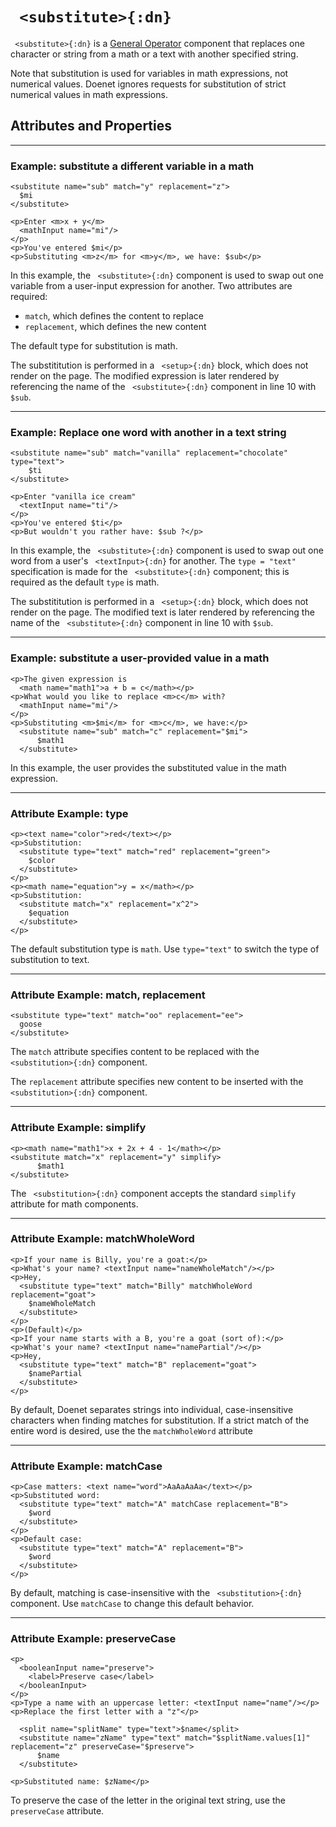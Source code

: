 


# ` <substitute>{:dn}`


` <substitute>{:dn}` is a [General Operator](../document_structure/essentialConcepts/#componentTypes) 
component that replaces one character or string from a math or a text with another specified string.


Note that substitution is used for variables in math expressions, not numerical values. Doenet ignores requests for substitution of strict numerical values in math expressions.

## Attributes and Properties 
 <AttrDisplay name='substitute'/> 
 <PropDisplay name='substitute'/>

---

### Example: substitute a different variable in a math


```doenet-editor-horiz
<substitute name="sub" match="y" replacement="z">
  $mi
</substitute>

<p>Enter <m>x + y</m> 
  <mathInput name="mi"/>
</p>
<p>You've entered $mi</p>
<p>Substituting <m>z</m> for <m>y</m>, we have: $sub</p>
```



In this example, the ` <substitute>{:dn}` component is used to swap out one variable from a user-input expression for another. Two attributes are required:


* `match`, which defines the content to replace
* `replacement`, which defines the new content

The default type for substitution is math.


The substititution is performed in a ` <setup>{:dn}` block, which does not render on the page. The modified expression is later rendered by referencing the name of the ` <substitute>{:dn}` component in line $10$ with `$sub`.



---

### Example: Replace one word with another in a text string


```doenet-editor-horiz
<substitute name="sub" match="vanilla" replacement="chocolate" type="text">
    $ti
</substitute>

<p>Enter "vanilla ice cream"
  <textInput name="ti"/>
</p>
<p>You've entered $ti</p>
<p>But wouldn't you rather have: $sub ?</p>
```



In this example, the ` <substitute>{:dn}` component is used to swap out one word from a user's ` <textInput>{:dn}` for another. The `type = "text"` specification is made for the ` <substitute>{:dn}` component; this is required as the default `type` is math.


The substititution is performed in a ` <setup>{:dn}` block, which does not render on the page. The modified text is later rendered by referencing the name of the ` <substitute>{:dn}` component in line $10$ with `$sub`.



---

### Example: substitute a user-provided value in a math


```doenet-editor-horiz
<p>The given expression is 
  <math name="math1">a + b = c</math></p>
<p>What would you like to replace <m>c</m> with?
  <mathInput name="mi"/>
</p>
<p>Substituting <m>$mi</m> for <m>c</m>, we have:</p>
  <substitute name="sub" match="c" replacement="$mi">
      $math1
  </substitute>
```



In this example, the user provides the substituted value in the math expression.



---

### Attribute Example: type


```doenet-editor-horiz
<p><text name="color">red</text></p>
<p>Substitution: 
  <substitute type="text" match="red" replacement="green">
    $color
  </substitute>
</p>
<p><math name="equation">y = x</math></p>
<p>Substitution:
  <substitute match="x" replacement="x^2">
    $equation
  </substitute>
</p>
```



The default substitution type is `math`. Use `type="text"` to switch the type of substitution to text.



---

### Attribute Example: match, replacement


```doenet-editor-horiz
<substitute type="text" match="oo" replacement="ee">
  goose
</substitute>
```



The `match` attribute specifies content to be replaced with the ` <substitution>{:dn}` component.


The `replacement` attribute specifies new content to be inserted with the ` <substitution>{:dn}` component.



---

### Attribute Example: simplify


```doenet-editor-horiz
<p><math name="math1">x + 2x + 4 - 1</math></p>
<substitute match="x" replacement="y" simplify>
      $math1
</substitute>
```



The ` <substitution>{:dn}` component accepts the standard `simplify` attribute for math components.



---

### Attribute Example: matchWholeWord


```doenet-editor-horiz
<p>If your name is Billy, you're a goat:</p>
<p>What's your name? <textInput name="nameWholeMatch"/></p>
<p>Hey, 
  <substitute type="text" match="Billy" matchWholeWord replacement="goat">
    $nameWholeMatch
  </substitute>
</p>
<p>(Default)</p>
<p>If your name starts with a B, you're a goat (sort of):</p>
<p>What's your name? <textInput name="namePartial"/></p>
<p>Hey, 
  <substitute type="text" match="B" replacement="goat">
    $namePartial
  </substitute>
</p>
```



By default, Doenet separates strings into individual, case-insensitive characters when finding matches for substitution. If a strict match of the entire word is desired, use the the `matchWholeWord` attribute



---

### Attribute Example: matchCase


```doenet-editor-horiz
<p>Case matters: <text name="word">AaAaAaAa</text></p>
<p>Substituted word: 
  <substitute type="text" match="A" matchCase replacement="B">
    $word
  </substitute>
</p>
<p>Default case: 
  <substitute type="text" match="A" replacement="B">
    $word
  </substitute>
</p>
```



By default, matching is case-insensitive with the ` <substitution>{:dn}` component. Use `matchCase` to change this default behavior.



---

### Attribute Example: preserveCase


```doenet-editor-horiz
<p>
  <booleanInput name="preserve">
    <label>Preserve case</label>
  </booleanInput>
</p>
<p>Type a name with an uppercase letter: <textInput name="name"/></p>
<p>Replace the first letter with a "z"</p>

  <split name="splitName" type="text">$name</split>
  <substitute name="zName" type="text" match="$splitName.values[1]" replacement="z" preserveCase="$preserve">
      $name
  </substitute>

<p>Substituted name: $zName</p>
```



To preserve the case of the letter in the original text string, use the `preserveCase` attribute.

